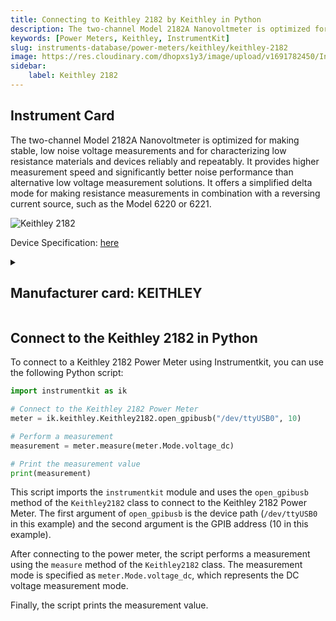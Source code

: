 ```yaml
---
title: Connecting to Keithley 2182 by Keithley in Python
description: The two-channel Model 2182A Nanovoltmeter is optimized for making stable, low noise voltage measurements and for characterizing low resistance materials and devices reliably and repeatably. It provides higher measurement speed and significantly better noise performance than alternative low voltage measurement solutions. It offers a simplified delta mode for making resistance measurements in combination with a reversing current source, such as the Model 6220 or 6221.
keywords: [Power Meters, Keithley, InstrumentKit] 
slug: instruments-database/power-meters/keithley/keithley-2182 
image: https://res.cloudinary.com/dhopxs1y3/image/upload/v1691782450/Instruments/Power%20Meters/Keithley-2182/Keithley-2182.jpg
sidebar:
    label: Keithley 2182 
---
```



## Instrument Card

The two-channel Model 2182A Nanovoltmeter is optimized for making stable, low noise voltage measurements and for characterizing low resistance materials and devices reliably and repeatably. It provides higher measurement speed and significantly better noise performance than alternative low voltage measurement solutions. It offers a simplified delta mode for making resistance measurements in combination with a reversing current source, such as the Model 6220 or 6221.

![Keithley 2182](https://res.cloudinary.com/dhopxs1y3/image/upload/v1691782450/Instruments/Power%20Meters/Keithley-2182/Keithley-2182.jpg)

Device Specification: [here](https://download.tek.com/datasheet/2182A-15912.pdf)

<details style={{ marginTop: "15px"}}>
<summary><h2 style={{display:'inline'}}>Manufacturer card: KEITHLEY</h2></summary>

![KEITHLEY](https://res.cloudinary.com/dhopxs1y3/image/upload/v1692806202/Instruments/Vendor%20Logos/Keithley.png)

Keithley Instruments is a measurement and instrument company headquartered in Solon, Ohio, that develops, manufactures, markets, and sells data acquisition products, as well as complete systems for high-volume production and assembly testing.

- Headquarters: Cleveland, Ohio, United States
- Yearly Revenue (millions, USD): 110.6
- Vendor Website: [here](https://www.tek.com/en)

</details>


<FeaturedInstrumentVideo category="POWER_METERS" />

## Connect to the Keithley 2182 in Python





<Tabs>

<SectionsCard category="POWER_METERS" manufacturer="Keithley"></SectionsCard>

<TabItem value="InstrumentKit" label="InstrumentKit">

To connect to a Keithley 2182 Power Meter using Instrumentkit, you can use the following Python script:

```python
import instrumentkit as ik

# Connect to the Keithley 2182 Power Meter
meter = ik.keithley.Keithley2182.open_gpibusb("/dev/ttyUSB0", 10)

# Perform a measurement
measurement = meter.measure(meter.Mode.voltage_dc)

# Print the measurement value
print(measurement)
```

This script imports the `instrumentkit` module and uses the `open_gpibusb` method of the `Keithley2182` class to connect to the Keithley 2182 Power Meter. The first argument of `open_gpibusb` is the device path (`/dev/ttyUSB0` in this example) and the second argument is the GPIB address (10 in this example).

After connecting to the power meter, the script performs a measurement using the `measure` method of the `Keithley2182` class. The measurement mode is specified as `meter.Mode.voltage_dc`, which represents the DC voltage measurement mode.

Finally, the script prints the measurement value.

</TabItem>
</Tabs>